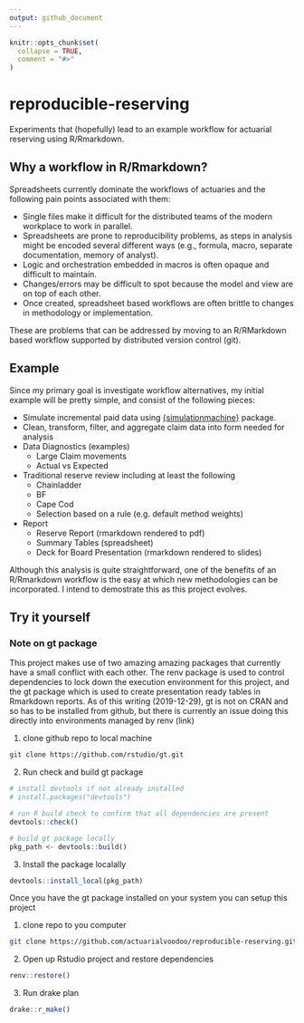 ```yaml
---
output: github_document
---
```


<!-- README.md is generated from README.Rmd. Please edit that file -->

```r
knitr::opts_chunk$set(
  collapse = TRUE,
  comment = "#>"
)
```

# reproducible-reserving

<!-- badges: start -->
<!-- badges: end -->

Experiments that (hopefully) lead to an example workflow for actuarial reserving using R/Rmarkdown.

## Why a workflow in R/Rmarkdown?

Spreadsheets currently dominate the workflows of actuaries and the following pain points associated with them:

 - Single files make it difficult for the distributed teams of the modern workplace to work in parallel.
 -  Spreadsheets are prone to reproducibility problems, as steps in analysis might be encoded several different ways (e.g., formula, macro, separate documentation, memory of analyst).
 -  Logic and orchestration embedded in macros is often opaque and difficult to maintain.
 - Changes/errors may be difficult to spot because the model and view are on top of each other.
 - Once created, spreadsheet based workflows are often brittle to changes in methodology or implementation.

These are problems that can be addressed by moving to an R/RMarkdown based workflow supported by distributed version control (git).


## Example

Since my primary goal is investigate workflow alternatives, my initial example will be pretty simple, and consist of the following pieces:

 - Simulate incremental paid data using [{simulationmachine}](https://blog.kasa.ai/posts/simulation-machine/) package.
 - Clean, transform, filter, and aggregate claim data into form needed for analysis
 - Data Diagnostics (examples)
    - Large Claim movements
    - Actual vs Expected
 - Traditional reserve review including at least the following
    - Chainladder
    - BF
    - Cape Cod
    - Selection based on a rule (e.g. default method weights)
 - Report
    - Reserve Report (rmarkdown rendered to pdf)
    - Summary Tables (spreadsheet)
    - Deck for Board Presentation (rmarkdown rendered to slides)

Although this analysis is quite straightforward, one of the benefits of an R/Rmarkdown workflow is the easy at which new methodologies can be incorporated. I intend to demostrate this as this project evolves.  

<!--
NOTE: This is okay content but not really what I want up on the README at the moement.
Every reserving role I've ever been in has had "the template". The Excel spreadsheet that was created by that one actuary who was really good with macros and building things. Who, incidently, hasn't worked at the organization in three years.

Whatever the provenance, this template gets reused in quarterly or annual reserve reviews, perhasp with some modifications. 
-->

## Try it yourself

### Note on gt package

This project makes use of two amazing amazing packages that currently have a small
conflict with each other. The renv package is used to control dependencies to lock
down the execution environment for this project, and the gt package which is used 
to create presentation ready tables in Rmarkdown reports. As of this writing 
(2019-12-29), gt is not on CRAN and so has to be installed from github, but there is currently an issue doing this directly into environments managed by renv (link)

1. clone github repo to local machine

```bash
git clone https://github.com/rstudio/gt.git
```

2. Run check and build gt package

```r
# install devtools if not already installed
# install.packages("devtools")

# run R build check to confirm that all dependencies are present
devtools::check()

# build gt package locally
pkg_path <- devtools::build()
```
3. Install the package localally

```r
devtools::install_local(pkg_path)
```


Once you have the gt package installed on your system you can setup this project

1. clone repo to you computer

```bash
git clone https://github.com/actuarialvoodoo/reproducible-reserving.git
```

2. Open up Rstudio project and restore dependencies

```r
renv::restore()
```


3. Run drake plan
```r
drake::r_make()
```



